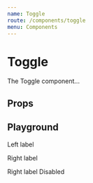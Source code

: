 ```yaml
---
name: Toggle
route: /components/toggle
menu: Components
---
```



# Toggle

The Toggle component...

<ToggleExample/>

## Props

<PropsTable of={Toggle} />

## Playground

<Playground>
  <label htmlFor="toggle-1">
    Left label
    <Toggle name="toggle-1" />
  </label>
</Playground>

Right label

<Playground>
  <label htmlFor="toggle-2">
    <Toggle name="toggle-2" />
    Right label
  </label>
</Playground>

<Playground>
  <label htmlFor="toggle-3">
    Disabled
    <Toggle name="toggle-3" disabled />
  </label>
</Playground>
